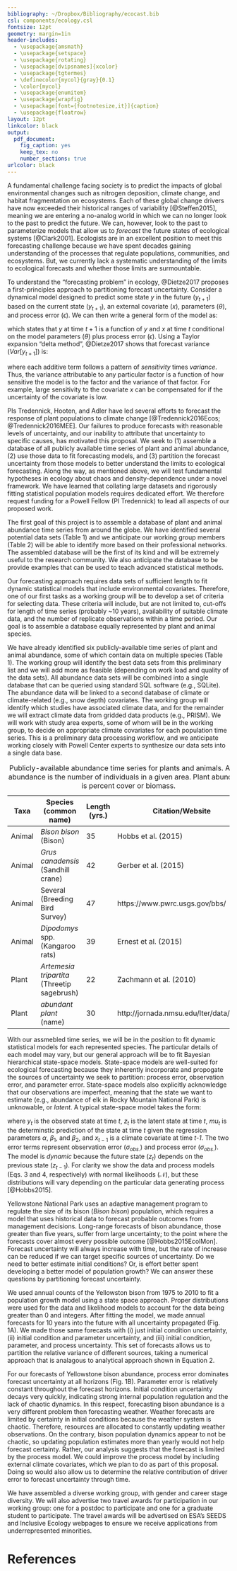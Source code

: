 ```yaml
---
bibliography: ~/Dropbox/Bibliography/ecocast.bib
csl: components/ecology.csl
fontsize: 12pt
geometry: margin=1in
header-includes:
  - \usepackage{amsmath}
  - \usepackage{setspace}
  - \usepackage{rotating}
  - \usepackage[dvipsnames]{xcolor}
  - \usepackage{tgtermes}
  - \definecolor{mycol}{gray}{0.1}
  - \color{mycol}
  - \usepackage{enumitem}
  - \usepackage{wrapfig}
  - \usepackage[font={footnotesize,it}]{caption}
  - \usepackage{floatrow}
layout: 12pt
linkcolor: black
output:
  pdf_document:
    fig_caption: yes
    keep_tex: no
    number_sections: true
urlcolor: black
---
```

<!---
  - \setlist[description]{topsep=30pt,itemsep=5pt,font={\mdseries\sffamily\color{MidnightBlue}}}
  --->

\pagenumbering{roman}

\begin{description}
\item[Date:] \today
\item[Descriptive Title:] Synthesizing time series of plant and animal populations to understand the limits to ecological forecasts
\item[Short Title:] Limits to Ecological Forecasting
\item[PI Contact Information:] ~\\
\vspace{-1.5em}
\begin{description}
 \item[\textcolor{mycol}{Andrew Tredennick}] (atredenn@gmail.com; 970-443-1599) \\ Utah State University \\ 5230 Old Main Hill, Logan, UT 84332
 \item[\textcolor{mycol}{Mevin Hooten}] (Mevin.Hooten@colostate.edu) \\ United States Geological Survey \\ Colorado State University \\ address
 \item[\textcolor{mycol}{Peter Adler}] (peter.adler@usu.edu) \\ Utah State University \\ 5230 Old Main Hill, Logan, UT 84332
\end{description}
\item[Project Summary:] Forecasting the impacts of global climate change is a major challenge facing ecologists and land managers in the 21\textsuperscript{st} century. For plant populations, the challenge lies in adequately representing internal population dynamics and external environmental forcing. Traditionally, plant population modelers have relied on demographic data that are difficult to collect, but time series of plant percent cover are an untapped resource for population modeling and forecasting. We propose to convene a diverse group of ecologists with expertise in plant population monitoring and modeling to build dynamic forecasting models based on percent cover time series from across the United States. Using the ecological forecacst horizon as a unifying comparative framework, we will discover where and when plant populations are predictable, and when they are not. Furthermore, for every data set that we use, we will make yearly forecasts of plant population trajectories up to the year 2100 under projected climate change. The data we use will be compiled into a publicly available database, population forecasts will be archived for future validation, and all computer code will be made publicly available.
\item[Proposed Start and End Dates:] October 2017 to September 2019, with two 4-day meetings at the Powell Center
\item[Proposed Data Release Date:] September 2019
\item[Total Requested Budget:] \$XX0,000
\item[Is this a resubmission?] No
\item[Conflicts of Interest with Reviewers:] None
\item[Keywords:] climate and land use change; ecosystems
\end{description}

\newpage{}

\pagenumbering{arabic}

\section{Problem Statement}
A fundamental challenge facing society is to predict the impacts of global environmental changes such as nitrogen deposition, climate change, and habitat fragmentation on ecosystems.
Each of these global change drivers have now exceeded their historical ranges of variability [@Steffen2015], meaning we are entering a no-analog world in which we can no longer look to the past to predict the future.
We can, however, look to the past to parameterize models that allow us to *forecast* the future states of ecological systems [@Clark2001].
Ecologists are in an excellent position to meet this forecasting challenge because we have spent decades gaining understanding of the processes that regulate populations, communities, and ecosystems.
But, we currently lack a systematic understanding of the limits to ecological forecasts and whether those limits are surmountable.

To understand the "forecasting problem" in ecology, @Dietze2017 proposes a first-principles approach to partitioning forecast uncertainty.
Consider a dynamical model designed to predict some state *y* in the future ($y_{t+1}$) based on the current state ($y_{t+1}$), an external covariate ($x$), parameters ($\theta$), and process error ($\epsilon$).
We can then write a general form of the model as:

\begin{align}
y_{t+1} = f(y_t, x_t|\theta) + \epsilon,
\end{align}

which states that $y$ at time $t+1$ is a function of $y$ and $x$ at time $t$ conditional on the model parameters ($\theta$) plus process error ($\epsilon$).
Using a Taylor expansion "delta method", @Dietze2017 shows that forecast variance ($Var[y_{t+1}]$) is:

\begin{align}
Var[y_{t+1}] = \underbrace{\left(\frac{\delta f}{\delta y} \right)^2}_{\text{stability}} 
               \underbrace{\vphantom{ \left(\frac{\delta f}{\delta y} \right)^2 } Var[y_t]}_{\text{IC uncert.}} +
               \underbrace{\vphantom{ \left(\frac{\delta f}{\delta y} \right)^2 }\left(\frac{\delta f}{\delta x} \right)^2}_{\text{driver sens.}} 
               \underbrace{\vphantom{ \left(\frac{\delta f}{\delta y} \right)^2 } Var[x_t]}_{\text{driver uncert.}} +
               \underbrace{\vphantom{ \left(\frac{\delta f}{\delta y} \right)^2 }\left(\frac{\delta f}{\delta \theta} \right)^2}_{\text{param sens.}}
               \underbrace{\vphantom{ \left(\frac{\delta f}{\delta y} \right)^2 } Var[\theta]}_{\text{param. uncert.}} +
               \underbrace{\vphantom{ \left(\frac{\delta f}{\delta y} \right)^2 } Var[\epsilon]}_{\text{process error}},
\end{align}

where each additive term follows a pattern of *sensitivity* times *variance*.
Thus, the variance attributable to any particular factor is a function of how sensitive the model is to the factor and the variance of that factor.
For example, large sensitivity to the covariate $x$ can be compensated for if the uncertainty of the covariate is low.

\section{Proposed Activities}
PIs Tredennick, Hooten, and Adler have led several efforts to forecast the response of plant populations to climate change [@Tredennick2016Ecos; @Tredennick2016MEE].
Our failures to produce forecasts with reasonable levels of uncertainty, and our inability to attribute that uncertainty to specific causes, has motivated this proposal.
We seek to (1) assemble a database of all publicly available time series of plant and animal abundance, (2) use those data to fit forecasting models, and (3) partition the forecast uncertainty from those models to better understand the limits to ecological forecasting.
Along the way, as mentioned above, we will test fundamental hypotheses in ecology about chaos and density-dependence under a novel framework.
We have learned that collating large datasets and rigorously fitting statistical population models requires dedicated effort.
We therefore request funding for a Powell Fellow (PI Tredennick) to lead all aspects of our proposed work.

\subsection{Data Synthesis}
The first goal of this project is to assemble a database of plant and animal abundance time series from around the globe.
We have identified several potential data sets (Table 1) and we anticipate our working group members (Table 2) will be able to identify more based on their professional networks.
The assembled database will be the first of its kind and will be extremely useful to the research community.
We also anticipate the database to be provide examples that can be used to teach advanced statistical methods.

\subsubsection{Time Series Selection}
Our forecasting approach requires data sets of sufficient length to fit dynamic statistical models that include environmental covariates.
Therefore, one of our first tasks as a working group will be to develop a set of criteria for selecting data.
These criteria will include, but are not limited to, cut-offs for length of time series (probably ~10 years), availability of suitable climate data, and the number of replicate observations within a time period.
Our goal is to assemble a database equally represented by plant and animal species.

\subsubsection{Data Sources and Formatting}
We have already identified six publicly-available time series of plant and animal abundance, some of which contain data on multiple species (Table 1).
The working group will identify the best data sets from this preliminary list and we will add more as feasible (depending on work load and quality of the data sets).
All abundance data sets will be combined into a single database that can be queried using standard SQL software (e.g., SQLite).
The abundance data will be linked to a second database of climate or climate-related (e.g., snow depth) covariates.
The working group will identify which studies have associated climate data, and for the remainder we will extract climate data from gridded data products (e.g., PRISM).
We will work with study area experts, some of whom will be in the working group, to decide on appropriate climate covariates for each population time series.
This is a preliminary data processing workflow, and we anticipate working closely with Powell Center experts to synthesize our data sets into a single data base.


\footnotesize

| Taxa | Species (common name) | Length (yrs.) | Citation/Website |
| ---- | ------- | ------------- |  -------- |
| Animal | *Bison bison* (Bison) | 35 |  Hobbs et al. (2015) |
| Animal | *Grus canadensis* (Sandhill crane) | 42 |  Gerber et al. (2015) |
| Animal | Several (Breeding Bird Survey) | 47 |  https://www.pwrc.usgs.gov/bbs/ |
| Animal | *Dipodomys* spp. (Kangaroo rats) | 39 | Ernest et al. (2015) |
| Plant | *Artemesia tripartita* (Threetip sagebrush) | 22 |  Zachmann et al. (2010) |
| Plant | *abundant plant* (name) | 30 | http://jornada.nmsu.edu/lter/data/plant |

Table: Publicly-available abundance time series for plants and animals. Animal abundance is the number of individuals in a given area. Plant abundance is percent cover or biomass.


\normalsize

\subsection{Analysis}
\subsubsection{Dynamic Forecasting Models}
With our assmebled time series, we will be in the position to fit dynamic statistical models for each represented species.
The particular details of each model may vary, but our general approach will be to fit Bayesian hierarchical state-space models.
State-space models are well-suited for ecological forecasting because they inherently incorporate and propogate the sources of uncertainty we seek to partition: process error, observation error, and parameter error.
State-space models also explicitly acknowledge that our observations are imperfect, meaning that the state we want to estimate (e.g., abundance of elk in Rocky Mountain National Park) is unknowable, or *latent*.
A typical state-space model takes the form:

\begin{align}
y_t &\sim \mathcal{N}(z_t, \sigma_{obs.}) \\
z_t &\sim \mathcal{N}(\mu_t, \sigma_{proc.}) \\
\mu_t &= \alpha + \beta_1 z_{t-1} + \beta_2 x_{t-1},
\end{align}

where $y_t$ is the observed state at time *t*, $z_t$ is the latent state at time *t*, $mu_t$ is the determinstic prediction of the state at time *t* given the regression parameters $\alpha$, $\beta_1$, and $\beta_2$, and $x_{t-1}$ is a climate covariate at time *t-1*.
The two error terms represent observation error ($\sigma_{obs.}$) and process error ($\sigma_{obs.}$).
The model is *dynamic* because the future state ($z_t$) depends on the previous state ($z_{t-1}$).
For clarity we show the data and process models (Eqs. 3 and 4, respectively) with normal likelihoods ($\mathcal{N}$), but these distributions will vary depending on the particular data generating process [@Hobbs2015].

\subsubsection{An Example: Yellowstone Bison}
Yellowstone National Park uses an adaptive management program to regulate the size of its bison (*Bison bison*) population, which requires a model that uses historical data to forecast probable outcomes from management decisions.
Long-range forecasts of bison abundance, those greater than five years, suffer from large uncertainty; to the point where the forecasts cover almost every possible outcome [@Hobbs2015EcolMon].
Forecast uncertainty will always increase with time, but the rate of increase can be reduced if we can target specific sources of uncertainty.
Do we need to better estimate initial conditions?
Or, is effort better spent developing a better model of population growth?
We can answer these questions by partitioning forecast uncertainty.

\begin{wrapfigure}[23]{r}{0.45\textwidth}
  \centering
     \includegraphics[height=4in]{../figures/bison_combined.png}
  \caption{An example state space model fit and forecast (A) and example of forecast error partitioning (B). In (A), points are observed counts and errorbars show the observed standard deviation; solid line is the median of the posterior distribution of the number of bison in Yellowstone and shaded area shows the 0.025 and 0.975 quantiles from the posterior distribution. Within-sample estimates are constrained by data, whereas the forecasts (past 2010) are not. Panel (B) shows the relative contribution of each source of forecast error over time.}
\end{wrapfigure}

We used annual counts of the Yellowston bison from 1975 to 2010 to fit a population growth model using a state space approach.
Proper distributions were used for the data and likelihood models to account for the data being greater than 0 and integers.
After fitting the model, we made annual forecasts for 10 years into the future with all uncertainty propagated (Fig. 1A).
We made those same forecasts with (i) just initial condition uncertainty, (ii) initial condition and parameter uncertainty, and (iii) initial condition, parameter, and process uncertainty.
This set of forecasts allows us to partition the relative variance of different sources, taking a numerical approach that is analagous to analytical approach shown in Equation 2.

For our forecasts of Yellowstone bison abundance, process error dominates forecast uncertainty at all horizons (Fig. 1B).
Parameter error is relatively constant throughout the forecast horizons.
Initial condition uncertainty decays very quickly, indicating strong internal population regulation and the lack of chaotic dynamics.
In this respect, forecasting bison abundance is a very different problem then forecasting weather.
Weather forecasts are limited by certainty in initial conditions because the weather system is chaotic.
Therefore, resources are allocated to constantly updating weather observations.
On the contrary, bison population dynamics appear to not be chaotic, so updating population estimates more than yearly would not help forecast certainty.
Rather, our analysis suggests that the forecast is limited by the process model.
We could improve the process model by including external climate covariates, which we plan to do as part of this proposal.
Doing so would also allow us to determine the relative contribution of driver error to forecast uncertainty through time.

\section{Participants}
We have assembled a diverse working group, with gender and career stage diversity.
We will also advertise two travel awards for participation in our working group: one for a postdoc to participate and one for a graduate student to participate.
The travel awards will be advertised on ESA's SEEDS\footnote{http://esa.org/seeds/} and Inclusive Ecology\footnote{http://www.esa.org/inclusive-ecology/} webpages to ensure we receive applications from underrepresented minorities.

<!---

\footnotesize

+-----------------------------+-----------------------------+---------------------------------+------------------------+
| Name                        | Affiliation                 | Expertise                       | Associated Dataset     |
+=============================+=============================+=================================+========================+
|Andrew Tredennick*$^{1,2,3}$ | Utah State University\      | Data management/synthesis,\     |  n/a                   |
|                             | \phantom{}                  | population forecasting          |                        |
+-----------------------------+-----------------------------+---------------------------------+------------------------+
| Mevin Hooten*               | U.S. Geological Survey &\   | hierarchial Bayesian models,\   |   Sandhill crane       |
|                             | Colorado State University\  | statistical forecasting         |                        |
+-----------------------------+-----------------------------+---------------------------------+------------------------+
| Peter Adler*                | Utah State University\      | population ecology/modeling,\   |   Idaho sagebrush      |
|                             | \phantom{}                  | data synthesis                  |                        |
+-----------------------------+-----------------------------+---------------------------------+------------------------+
| Deborah Peters              | New Mexico State University\| data management, aridlands,\    |   Jornada plants       |
|                             |                             | data synthesis                  |                        |
+-----------------------------+-----------------------------+---------------------------------+------------------------+
| Michael Dietze              |  Boston University\         | ecological forecasting,\         |   n/a                  |
|                             | \phantom{}                  | partitioning uncertainty        |                        |
+-----------------------------+-----------------------------+---------------------------------+------------------------+
| N. Thompson Hobbs           | Colorado State University\  | population ecology,\            |   Yellowstone bison    |
|                             | \phantom{}                  | state space models              |                        |
+-----------------------------+-----------------------------+---------------------------------+------------------------+
| Kimberly A. Kaufeld         | North Carolina State\       | Bayesian analysis,\             |   n/a                  |
|                             | University\                 | spatio-temporal statistics      |                        |
+-----------------------------+-----------------------------+---------------------------------+------------------------+
| Jennifer Williams           | University of British\      | Bayesian analysis,\             |   n/a                  |
|                             | Columbia\                   | population modeling             |                        |
+-----------------------------+-----------------------------+---------------------------------+------------------------+
| Ethan White                 | University of Florida\      | ecological forecasting,\        |   BBS \& Portal Data   |
|                             | \phantom{}                  | data synthesis                  |                        |
+-----------------------------+-----------------------------+---------------------------------+------------------------+
| Graduate Student            | \phantom{}\                 | \phantom{}\                     |   n/a                  |
+-----------------------------+-----------------------------+---------------------------------+------------------------+
| Postdoctoral Scholar        | \phantom{}                  | \phantom{}                      |   n/a                  |
+-----------------------------+-----------------------------+---------------------------------+------------------------+

Table: List of participants.

\vspace{-2em}
*Confirmed participant   
$^1$Powell Center Fellow  
$^2$Technical liaison to Powell Center computing staff  
$^3$Party responsible for adherence to Powell Center Data and Information Policy


\normalsize

--->

\section{Time Table of Activities}
\begin{description}

\item[October to December 2017] Monthly PI Skype meetings to prepare for first meeting. Begin email exchanges to confirm participants. Write \texttt{R} scripts to download, clean, and aggregate data in Table 1. Refine YNP bison example for first meeting.
\item[January 2018] First meeting for four days at Powell Center: Identify other appropriate data sets. Decide on model structures for each data set and identify climate data availability. Form two-person analysis teams for each data set. Go through YNP bison analysis as an exemplar. Define manuscripts.
\item[February to December 2018] Bi-monthly PI Skype meetings. Continue and finalize data set aquisition (including climate data) and aggregate into single database for analysis teams. Analysis teams, with the PC Fellow, identify appropriate climate drivers for their system and begin fitting state-space models. PC Fellow writes generalizable \texttt{R} functions for analysis teams to use for forecast partitioning. PC Fellow will have at least one Skype meeting with each analysis team during this period. Write first drafts of manuscripts.
\item[January 2019] Second meeting for four days at Powell Center: Analysis teams present results for feedback from the working group. Finalize data base and identify any outstanding issues. Evaluate manuscript drafts and form writing teams. Create a \textsc{GitHub} repository for individual forecasts.
\item[February to June 2019] Finalize data base and forecast repository. Finalize all forecasts and forecast partitions. Continue writing manuscripts. PC Fellow will have at least one Skype meeting with each analysis team during this period.
\item[July to September 2019] Complete manuscripts and submit for publication. Release database and forecast repository to Powell Center for permanent archiving. Write a blog post for Dynamic Ecology\footnote{http://dynamicecology.wordpress.com/} on the limits to ecological forecasting, introduce to database and forecast repositry, and pose a forecasting challenge.

\end{description}

\section{Anticipated Results and Benefits}


# References
\footnotesize{}